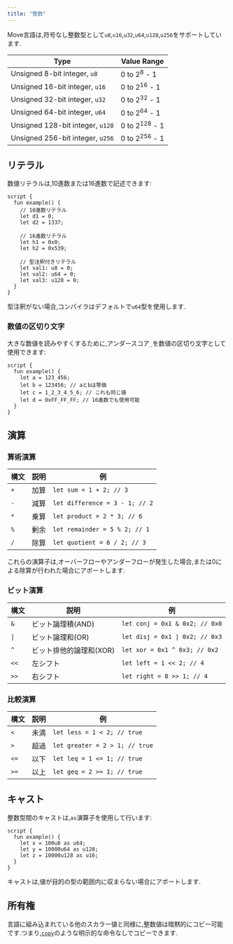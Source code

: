 ```yaml
---
title: "整数"
---
```


Move言語は,符号なし整数型として`u8`,`u16`,`u32`,`u64`,`u128`,`u256`をサポートしています.

| Type                             | Value Range              |
| -------------------------------- | ------------------------ |
| Unsigned 8-bit integer, `u8`     | 0 to 2<sup>8</sup> - 1   |
| Unsigned 16-bit integer, `u16`   | 0 to 2<sup>16</sup> - 1  |
| Unsigned 32-bit integer, `u32`   | 0 to 2<sup>32</sup> - 1  |
| Unsigned 64-bit integer, `u64`   | 0 to 2<sup>64</sup> - 1  |
| Unsigned 128-bit integer, `u128` | 0 to 2<sup>128</sup> - 1 |
| Unsigned 256-bit integer, `u256` | 0 to 2<sup>256</sup> - 1 |

## リテラル

数値リテラルは,10進数または16進数で記述できます:

```move
script {
  fun example() {
    // 10進数リテラル
    let d1 = 0;
    let d2 = 1337;

    // 16進数リテラル
    let h1 = 0x0;
    let h2 = 0x539;

    // 型注釈付きリテラル
    let val1: u8 = 0;
    let val2: u64 = 0;
    let val3: u128 = 0;
  }
}
```

型注釈がない場合,コンパイラはデフォルトで`u64`型を使用します.

### 数値の区切り文字

大きな数値を読みやすくするために,アンダースコア`_`を数値の区切り文字として使用できます:

```move
script {
  fun example() {
    let a = 123_456;
    let b = 123456; // aとbは等価
    let c = 1_2_3_4_5_6; // これも同じ値
    let d = 0xFF_FF_FF; // 16進数でも使用可能
  }
}
```

## 演算

### 算術演算

| 構文  | 説明 | 例                              |
| --- | -- | ------------------------------ |
| `+` | 加算 | `let sum = 1 + 2; // 3`        |
| `-` | 減算 | `let difference = 3 - 1; // 2` |
| `*` | 乗算 | `let product = 2 * 3; // 6`    |
| `%` | 剰余 | `let remainder = 5 % 2; // 1`  |
| `/` | 除算 | `let quotient = 6 / 2; // 3`   |

これらの演算子は,オーバーフローやアンダーフローが発生した場合,または0による除算が行われた場合にアボートします.

### ビット演算

| 構文   | 説明             | 例                               |
| ---- | -------------- | ------------------------------- |
| `&`  | ビット論理積(AND)    | `let conj = 0x1 & 0x2; // 0x0`  |
| `\|` | ビット論理和(OR)     | `let disj = 0x1 \| 0x2; // 0x3` |
| `^`  | ビット排他的論理和(XOR) | `let xor = 0x1 ^ 0x3; // 0x2`   |
| `<<` | 左シフト           | `let left = 1 << 2; // 4`       |
| `>>` | 右シフト           | `let right = 8 >> 1; // 4`      |

### 比較演算

| 構文   | 説明 | 例                              |
| ---- | -- | ------------------------------ |
| `<`  | 未満 | `let less = 1 < 2; // true`    |
| `>`  | 超過 | `let greater = 2 > 1; // true` |
| `<=` | 以下 | `let leq = 1 <= 1; // true`    |
| `>=` | 以上 | `let geq = 2 >= 1; // true`    |

## キャスト

整数型間のキャストは,`as`演算子を使用して行います:

```move
script {
  fun example() {
    let x = 100u8 as u64;
    let y = 10000u64 as u128;
    let z = 10000u128 as u16;
  }
}
```

キャストは,値が目的の型の範囲内に収まらない場合にアボートします.

## 所有権

言語に組み込まれている他のスカラー値と同様に,整数値は暗黙的にコピー可能です.つまり,[`copy`](/ja/build/smart-contracts/book/variables.mdx#move-and-copy)のような明示的な命令なしでコピーできます.
